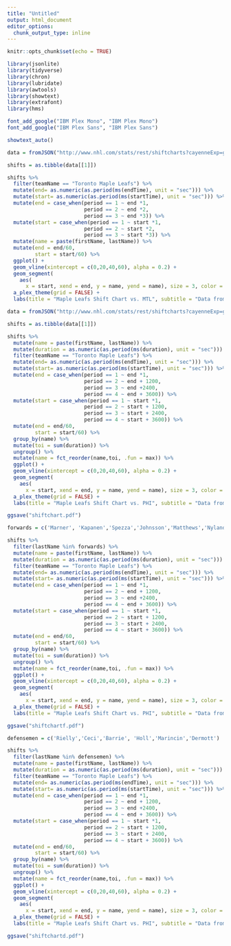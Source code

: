 ---
title: "Untitled"
output: html_document
editor_options: 
  chunk_output_type: inline
---

```{r setup, include=FALSE}
knitr::opts_chunk$set(echo = TRUE)
```

```{r}
library(jsonlite)
library(tidyverse)
library(chron)
library(lubridate)
library(awtools)
library(showtext)
library(extrafont)
library(hms)

font_add_google("IBM Plex Mono", "IBM Plex Mono")
font_add_google("IBM Plex Sans", "IBM Plex Sans")

showtext_auto()
```

```{r}
data = fromJSON("http://www.nhl.com/stats/rest/shiftcharts?cayenneExp=gameId=2019020163")

shifts = as.tibble(data[[1]])

```
```{r}
shifts %>% 
  filter(teamName == "Toronto Maple Leafs") %>% 
  mutate(end= as.numeric(as.period(ms(endTime), unit = "sec"))) %>% 
  mutate(start= as.numeric(as.period(ms(startTime), unit = "sec"))) %>% 
  mutate(end = case_when(period == 1 ~ end *1,
                         period == 2 ~ end *2,
                         period == 3 ~ end *3)) %>% 
  mutate(start = case_when(period == 1 ~ start *1,
                         period == 2 ~ start *2,
                         period == 3 ~ start *3)) %>% 
  mutate(name = paste(firstName, lastName)) %>% 
  mutate(end = end/60,
         start = start/60) %>% 
  ggplot() +
  geom_vline(xintercept = c(0,20,40,60), alpha = 0.2) +
  geom_segment(
    aes(
      x = start, xend = end, y = name, yend = name), size = 3, color = "#00205B") +
  a_plex_theme(grid = FALSE) +
  labs(title = "Maple Leafs Shift Chart vs. MTL", subtitle = "Data from NHL.com", caption = "Chart by @MackinawStats")
```


```{r}
data = fromJSON("http://www.nhl.com/stats/rest/shiftcharts?cayenneExp=gameId=2019020209")

shifts = as.tibble(data[[1]])
```
```{r}
shifts %>% 
  mutate(name = paste(firstName, lastName)) %>% 
  mutate(duration = as.numeric(as.period(ms(duration), unit = "sec"))) %>% 
  filter(teamName == "Toronto Maple Leafs") %>% 
  mutate(end= as.numeric(as.period(ms(endTime), unit = "sec"))) %>% 
  mutate(start= as.numeric(as.period(ms(startTime), unit = "sec"))) %>% 
  mutate(end = case_when(period == 1 ~ end *1,
                         period == 2 ~ end + 1200,
                         period == 3 ~ end +2400,
                         period == 4 ~ end + 3600)) %>% 
  mutate(start = case_when(period == 1 ~ start *1,
                         period == 2 ~ start + 1200,
                         period == 3 ~ start + 2400,
                         period == 4 ~ start + 3600)) %>% 
  mutate(end = end/60,
         start = start/60) %>% 
  group_by(name) %>% 
  mutate(toi = sum(duration)) %>% 
  ungroup() %>% 
  mutate(name = fct_reorder(name,toi, .fun = max)) %>% 
  ggplot() +
  geom_vline(xintercept = c(0,20,40,60), alpha = 0.2) +
  geom_segment(
    aes(
      x = start, xend = end, y = name, yend = name), size = 3, color = "#00205B") +
  a_plex_theme(grid = FALSE) +
  labs(title = "Maple Leafs Shift Chart vs. PHI", subtitle = "Data from NHL.com", caption = "Chart by @MackinawStats", x = "Minutes", y = "")

ggsave("shiftchart.pdf")
```
```{r}
forwards = c('Marner', 'Kapanen','Spezza','Johnsson','Matthews','Nylander','Mikheyev','Kerfoot','Moore','Shore','Gauthier', 'Timashov')

shifts %>% 
  filter(lastName %in% forwards) %>% 
  mutate(name = paste(firstName, lastName)) %>% 
  mutate(duration = as.numeric(as.period(ms(duration), unit = "sec"))) %>% 
  filter(teamName == "Toronto Maple Leafs") %>% 
  mutate(end= as.numeric(as.period(ms(endTime), unit = "sec"))) %>% 
  mutate(start= as.numeric(as.period(ms(startTime), unit = "sec"))) %>% 
  mutate(end = case_when(period == 1 ~ end *1,
                         period == 2 ~ end + 1200,
                         period == 3 ~ end +2400,
                         period == 4 ~ end + 3600)) %>% 
  mutate(start = case_when(period == 1 ~ start *1,
                         period == 2 ~ start + 1200,
                         period == 3 ~ start + 2400,
                         period == 4 ~ start + 3600)) %>% 
  mutate(end = end/60,
         start = start/60) %>% 
  group_by(name) %>% 
  mutate(toi = sum(duration)) %>% 
  ungroup() %>% 
  mutate(name = fct_reorder(name,toi, .fun = max)) %>% 
  ggplot() +
  geom_vline(xintercept = c(0,20,40,60), alpha = 0.2) +
  geom_segment(
    aes(
      x = start, xend = end, y = name, yend = name), size = 3, color = "#00205B") +
  a_plex_theme(grid = FALSE) +
  labs(title = "Maple Leafs Shift Chart vs. PHI", subtitle = "Data from NHL.com", caption = "Chart by @MackinawStats", x = "Minutes", y = "")

ggsave("shiftchartf.pdf")

defensemen = c('Rielly','Ceci','Barrie', 'Holl','Marincin','Dermott')

shifts %>% 
  filter(lastName %in% defensemen) %>% 
  mutate(name = paste(firstName, lastName)) %>% 
  mutate(duration = as.numeric(as.period(ms(duration), unit = "sec"))) %>% 
  filter(teamName == "Toronto Maple Leafs") %>% 
  mutate(end= as.numeric(as.period(ms(endTime), unit = "sec"))) %>% 
  mutate(start= as.numeric(as.period(ms(startTime), unit = "sec"))) %>% 
  mutate(end = case_when(period == 1 ~ end *1,
                         period == 2 ~ end + 1200,
                         period == 3 ~ end +2400,
                         period == 4 ~ end + 3600)) %>% 
  mutate(start = case_when(period == 1 ~ start *1,
                         period == 2 ~ start + 1200,
                         period == 3 ~ start + 2400,
                         period == 4 ~ start + 3600)) %>% 
  mutate(end = end/60,
         start = start/60) %>% 
  group_by(name) %>% 
  mutate(toi = sum(duration)) %>% 
  ungroup() %>% 
  mutate(name = fct_reorder(name,toi, .fun = max)) %>% 
  ggplot() +
  geom_vline(xintercept = c(0,20,40,60), alpha = 0.2) +
  geom_segment(
    aes(
      x = start, xend = end, y = name, yend = name), size = 3, color = "#00205B") +
  a_plex_theme(grid = FALSE) +
  labs(title = "Maple Leafs Shift Chart vs. PHI", subtitle = "Data from NHL.com", caption = "Chart by @MackinawStats", x = "Minutes", y = "")

ggsave("shiftchartd.pdf")
```

